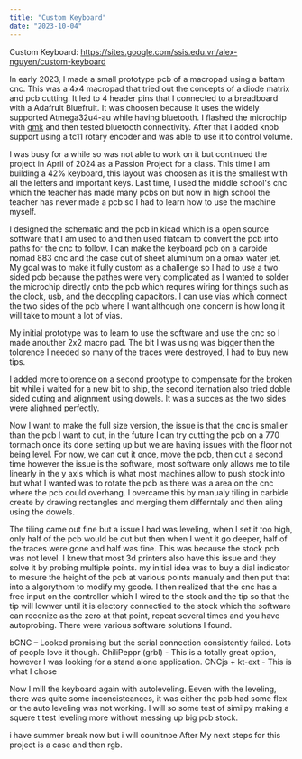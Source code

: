 ```yaml
---
title: "Custom Keyboard"
date: "2023-10-04"
---
```


Custom Keyboard: https://sites.google.com/ssis.edu.vn/alex-nguyen/custom-keyboard

In early 2023, I made a small prototype pcb of a macropad using a battam cnc. This was a 4x4 macropad that tried out the concepts of a diode matrix and pcb cutting. It led to 4 header pins that I connected to a breadboard with a Adafruit Bluefruit. It was choosen because it uses the widely supported Atmega32u4-au while having bluetooth. I flashed the microchip with [qmk](https://github.com/flooof/qmk_firmware) and then tested bluetooth connectivity. After that I added knob support using a tc11 rotary encoder and was able to use it to control volume. 

I was busy for a while so was not able to work on it but continued the project in April of 2024 as a Passion Project for a class. This time I am building a 42% keyboard, this layout was choosen as it is the smallest with all the letters and important keys. Last time, I used the middle school's cnc which the teacher has made many pcbs on but now in high school the teacher has never made a pcb so I had to learn how to use the machine myself. 

I designed the schematic and the pcb in kicad which is a open source software that I am used to and then used flatcam to convert the pcb into  paths for the cnc to follow. I can make the keyboard pcb on a carbide nomad 883 cnc and the case out of sheet aluminum on a omax water jet. My goal was to make it fully custom as a challenge so I had to use a two sided pcb because the pathes were very complicated as I wanted to solder the microchip directly onto the pcb which requres wiring for things such as the clock, usb, and the decopling capacitors. I can use vias which connect the two sides of the pcb where I want although one concern is how long it will take to mount a lot of vias. 

My initial prototype was to learn to use the software and use the cnc so I made anouther 2x2 macro pad. The bit I was using was bigger then the tolorence I needed so many of the traces were destroyed, I had to buy new tips.

I added more tolorence on a second prootype to compensate for the broken bit while i waited for a new bit to ship, the second iternation also tried doble sided cuting and alignment using dowels. It was a succes as the two sides were alighned perfectly.

Now I want to make the full size version, the issue is that the cnc is smaller than the pcb I want to cut, in the future I can try cutting the pcb on a 770 tormach once its done setting up but we are having issues with the floor not being level. For now, we can cut it once, move the pcb, then cut a second time however the issue is the software, most software only allows me to tile linearly in the y axis which is what most machines allow to push stock into but what I wanted was to rotate the pcb as there was a area on the cnc where the pcb could overhang. I overcame this by manualy tiling in carbide create by drawing rectangles and merging them differntaly and then aling using the dowels.  

The tiling came out fine but a issue I had was leveling, when I set it too high, only half of the pcb would be cut but then when I went it go deeper, half of the traces were gone and half was fine. This was because the stock pcb was not level. I knew that most 3d printers also have this issue and they solve it by probing multiple points. my initial idea was to buy a dial indicator to mesure the height of the pcb at various points manualy and then put that into a algorythom to modify my gcode. I then realized that the cnc has a free input on the controller which I wired to the stock and the tip so that the tip will lowwer until it is electory connectied to the stock which the software can reconize as the zero at that point, repeat several times and you have autoprobing. There were various software solutions I found.

bCNC – Looked promising but the serial connection consistently failed. Lots of people love it though.
ChiliPeppr (grbl) - This is a totally great option, however I was looking for a stand alone application.
CNCjs + kt-ext - This is what I chose 

Now I mill the keyboard again with autoleveling. Eeven with the leveling, there was quite some inconcisteances, it was either the pcb had some flex or the auto leveling was not working. I will so some test of similpy making a squere t test leveling more without messing up big pcb stock.

i have summer break now but i will counitnoe After
My next steps for this project is a case and then rgb.